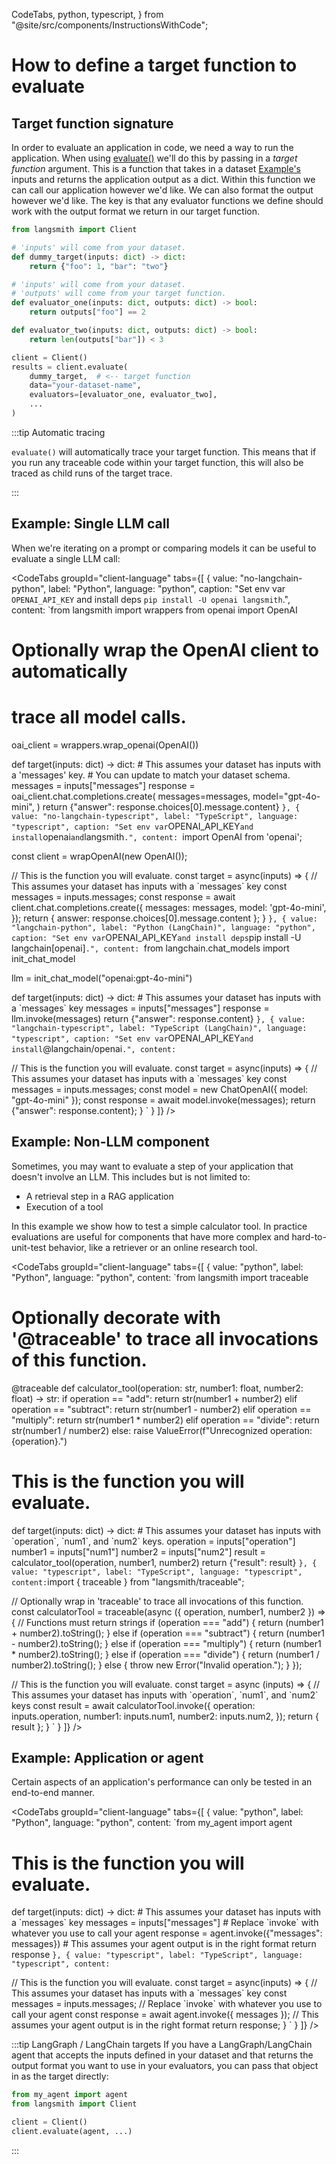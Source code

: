   CodeTabs,
  python,
  typescript,
} from "@site/src/components/InstructionsWithCode";

# How to define a target function to evaluate

## Target function signature
In order to evaluate an application in code, we need a way to run the application. When using [evaluate()](https://docs.smith.langchain.com/reference/python/client/langsmith.client.Client#langsmith.client.Client.evaluate) we'll do this by passing in a _target function_ argument. This is a function that takes in a dataset [Example's](../concepts#examples) inputs and returns the application output as a dict. Within this function we can call our application however we'd like. We can also format the output however we'd like. The key is that any evaluator functions we define should work with the output format we return in our target function.

```python
from langsmith import Client

# 'inputs' will come from your dataset.
def dummy_target(inputs: dict) -> dict:
    return {"foo": 1, "bar": "two"}

# 'inputs' will come from your dataset.
# 'outputs' will come from your target function.
def evaluator_one(inputs: dict, outputs: dict) -> bool:
    return outputs["foo"] == 2

def evaluator_two(inputs: dict, outputs: dict) -> bool:
    return len(outputs["bar"]) < 3

client = Client()
results = client.evaluate(
    dummy_target,  # <-- target function
    data="your-dataset-name",
    evaluators=[evaluator_one, evaluator_two], 
    ...
)
```

:::tip Automatic tracing

`evaluate()` will automatically trace your target function.
This means that if you run any traceable code within your target function, this will also be traced as child runs of the target trace.

:::

## Example: Single LLM call

When we're iterating on a prompt or comparing models it can be useful to evaluate a single LLM call:

<CodeTabs
  groupId="client-language"
  tabs={[
    {
      value: "no-langchain-python",
      label: "Python",
      language: "python",
      caption: "Set env var `OPENAI_API_KEY` and install deps `pip install -U openai langsmith`.",
      content: `from langsmith import wrappers
from openai import OpenAI

# Optionally wrap the OpenAI client to automatically 
# trace all model calls.
oai_client = wrappers.wrap_openai(OpenAI())

def target(inputs: dict) -> dict:
    # This assumes your dataset has inputs with a 'messages' key.
    # You can update to match your dataset schema.
    messages = inputs["messages"]
    response = oai_client.chat.completions.create(
        messages=messages,
        model="gpt-4o-mini",
    )
    return {"answer": response.choices[0].message.content}
      `
    },
    {
      value: "no-langchain-typescript",
      label: "TypeScript",
      language: "typescript",
      caption: "Set env var `OPENAI_API_KEY` and install `openai` and `langsmith`.",
      content: `import OpenAI from 'openai';

const client = wrapOpenAI(new OpenAI());

// This is the function you will evaluate.
const target = async(inputs) => {
    // This assumes your dataset has inputs with a \`messages\` key
    const messages = inputs.messages;
    const response = await client.chat.completions.create({
        messages: messages,
        model: 'gpt-4o-mini',
    });
    return { answer: response.choices[0].message.content };
}
      `
    },
    {
      value: "langchain-python",
      label: "Python (LangChain)",
      language: "python",
      caption: "Set env var `OPENAI_API_KEY` and install deps `pip install -U langchain[openai]`.",
      content: `from langchain.chat_models import init_chat_model

llm = init_chat_model("openai:gpt-4o-mini")

def target(inputs: dict) -> dict:
    # This assumes your dataset has inputs with a \`messages\` key
    messages = inputs["messages"]
    response = llm.invoke(messages)
    return {"answer": response.content}
      `
    },
    {
      value: "langchain-typescript",
      label: "TypeScript (LangChain)",
      language: "typescript",
      caption: "Set env var `OPENAI_API_KEY` and install `@langchain/openai`.",
      content: `

// This is the function you will evaluate.
const target = async(inputs) => {
    // This assumes your dataset has inputs with a \`messages\` key
    const messages = inputs.messages;
    const model = new ChatOpenAI({ model: "gpt-4o-mini" });
    const response = await model.invoke(messages);
    return {"answer": response.content};
}
      `
    }
]}
/>

## Example: Non-LLM component

Sometimes, you may want to evaluate a step of your application that doesn't involve an LLM. This includes but is not limited to:

- A retrieval step in a RAG application
- Execution of a tool

In this example we show how to test a simple calculator tool. In practice evaluations are useful for components that have more complex and hard-to-unit-test behavior, like a retriever or an online research tool.

<CodeTabs
  groupId="client-language"
  tabs={[
    {
      value: "python",
      label: "Python",
      language: "python",
      content: `from langsmith import traceable

# Optionally decorate with '@traceable' to trace all invocations of this function.
@traceable
def calculator_tool(operation: str, number1: float, number2: float) -> str:
    if operation == "add":
        return str(number1 + number2)
    elif operation == "subtract":
        return str(number1 - number2)
    elif operation == "multiply":
        return str(number1 * number2)
    elif operation == "divide":
        return str(number1 / number2)
    else:
        raise ValueError(f"Unrecognized operation: {operation}.")

# This is the function you will evaluate.
def target(inputs: dict) -> dict:
    # This assumes your dataset has inputs with \`operation\`, \`num1\`, and \`num2\` keys.
    operation = inputs["operation"]
    number1 = inputs["num1"]
    number2 = inputs["num2"]
    result = calculator_tool(operation, number1, number2)
    return {"result": result}
      `
    },
    {
      value: "typescript",
      label: "TypeScript",
      language: "typescript",
      content: `import { traceable } from "langsmith/traceable";

// Optionally wrap in 'traceable' to trace all invocations of this function. 
const calculatorTool = traceable(async ({ operation, number1, number2 }) => {
  // Functions must return strings
  if (operation === "add") {
    return (number1 + number2).toString();
  } else if (operation === "subtract") {
    return (number1 - number2).toString();
  } else if (operation === "multiply") {
    return (number1 * number2).toString();
  } else if (operation === "divide") {
    return (number1 / number2).toString();
  } else {
    throw new Error("Invalid operation.");
  }
});

// This is the function you will evaluate.
const target = async (inputs) => {
  // This assumes your dataset has inputs with \`operation\`, \`num1\`, and \`num2\` keys
  const result = await calculatorTool.invoke({
    operation: inputs.operation,
    number1: inputs.num1,
    number2: inputs.num2,
  });
  return { result };
}
      `
    }
]}
/>

## Example: Application or agent

Certain aspects of an application's performance can only be tested in an end-to-end manner.

<CodeTabs
  groupId="client-language"
  tabs={[
    {
      value: "python",
      label: "Python",
      language: "python",
      content: `from my_agent import agent
        
# This is the function you will evaluate.
def target(inputs: dict) -> dict:
    # This assumes your dataset has inputs with a \`messages\` key
    messages = inputs["messages"]
    # Replace \`invoke\` with whatever you use to call your agent
    response = agent.invoke({"messages": messages})
    # This assumes your agent output is in the right format
    return response
      `
    },
    {
      value: "typescript",
      label: "TypeScript",
      language: "typescript",
      content: `

// This is the function you will evaluate.
const target = async(inputs) => {
  // This assumes your dataset has inputs with a \`messages\` key
  const messages = inputs.messages;
  // Replace \`invoke\` with whatever you use to call your agent
  const response = await agent.invoke({ messages });
  // This assumes your agent output is in the right format
  return response;
}
`
    }
]}
/>

:::tip LangGraph / LangChain targets
If you have a LangGraph/LangChain agent that accepts the inputs defined in your dataset and that returns the output format you want to use in your evaluators, you can pass that object in as the target directly:

```python
from my_agent import agent
from langsmith import Client

client = Client()
client.evaluate(agent, ...)
```
:::
